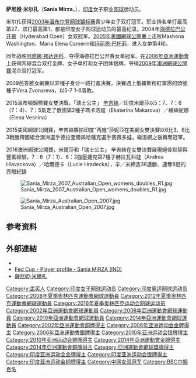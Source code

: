 {{noteTA
|G1=Tennis
|T=zh-cn:萨尼娅·米尔扎;zh-hk:美莎;zh-tw:桑尼亞·米爾莎
|1=zh-cn:米尔扎;zh-hk:美莎;zh-tw:米爾莎
|2=zh-cn:萨尼娅;zh-tw:桑尼亞
}}
{{infobox 網球選手
|playername= 萨尼娅·米尔扎
|image= Sania Mirza (35449409862).jpg
|image_size=250px
|caption = 萨尼娅·米尔扎，2017年
|姓名= 萨尼娅·米尔扎
|外號= 
|國籍= {{IND}}
|居住地= [[印度|印度]][[海得拉巴_(印度)|海得拉巴]]<br>[[阿联酋|阿联酋]][[迪拜|迪拜]]
|出生日期= {{birth date and age|1986|11|15}}
|出生地= [[印度|印度]][[孟買|孟買]]
|逝世日期= 
|逝世地= 
|身高= {{height|m=1.73}}
|體重= {{convert|57|kg|lb}}
|就讀大學= 
|轉職業年= 2003年
|退休年= 
|持拍= 右手（雙手反拍）
|職業獎金= [[US$|US$]]6,930,345
|tennishofyear= <!-- 輸入球員加入名人堂年份 -->
|tennishofid= <!-- 輸入球員在名人堂官方網頁的ID，網址： http://www.tennisfame.com/hall-of-famers/First Name-Last Name i.e. martina-navratilova-->
|官方網站= <!-- 例：http://www.site.com www.site.com -->
|單打職業戰績= 219勝113負（64.6％）
|單打冠軍頭銜= 
|單打最高排名= '''27'''（2007年8月27日）
|現單打排名= --
|澳網單打最好成績=第三輪
|AustralianOpenjuniorresult        = 
|AustralianOpenseniorresult        = 
|法網單打最好成績=第二輪
|FrenchOpenjuniorresult            = 
|FrenchOpenseniorresult            = 
|溫網單打最好成績=第二輪
|Wimbledonjuniorresult             = 
|Wimbledonseniorresult             = 
|美網單打最好成績=第四輪 
|USOpenjuniorresult                = 
|USOpenseniorresult                = 
|Othertournaments = <!-- 如有其他賽事成績，輸入"Yes" -->
|ATP年終賽單打最好成績= 
|WTA總決賽單打最好成績= 
|奥運會單打最好成績= 
|雙打職業戰績= 
|雙打冠軍頭銜= 
|雙打最高排名= '''1'''（2015年1月25日）
|現雙打排名= 9
|grandslamsdoublesresults          =
|AustralianOpenDoublesseniorresult =  
|AustralianOpenDoublesjuniorresult =
|FrenchOpenDoublesjuniorresult     =  
|WimbledonDoublesjuniorresult      =  
|USOpenDoublesjuniorresult         = 
|澳網雙打最好成績= '''冠军''' <br>（2016） 
|法網雙打最好成績= 亞軍 <br>（2011）
|溫網雙打最好成績= '''冠军''' <br>（2015） 
|美網雙打最好成績= '''冠军''' <br>（2015） 
|OthertournamentsDoubles  = <!-- 如有其他賽事成績，輸入"Yes" -->
|ATP年終賽雙打最好成績= 
|WTA總決賽雙打最好成績=  '''冠軍'''（2014、2015）
|奧運會雙打最好成績= 
|Mixed                             = <!-- adds mixed information-->
|mixedrecord                       = 
|混雙冠軍頭銜= 
|澳網混雙最好成績= '''冠軍'''（2009）
|法網混雙最好成績= '''冠軍'''（2012）
|溫網混雙最好成績= 八強（2011、2013、2015）
|美網混雙最好成績= '''冠軍'''（2014）
|updated = <!-- 加入最近更新日期-->
}}

'''萨尼娅·米尔扎'''（'''Sania Mirza'''，{{bd|1986年|11月15日|catIdx=Mirza，Sania}}），[[印度|印度]]女子职业[[网球|网球]]运动员。

米尔扎获得[[2003年温布尔登网球锦标赛|2003年温布尔登网球锦标赛]]青少年女子双打冠军。职业排名单打最高第27、双打最高第1，都是印度女子网球运动员的最高纪录。2004年[[海德拉巴公开赛|海德拉巴公开赛]]（Hyderabad Open）女双冠军。[[2005年美國網球公開賽|2005年美國網球公開賽]]上击败Mashona Washington、Maria Elena Camerin和[[玛丽恩·巴托莉|玛丽恩·巴托莉]]，进入女单第4轮。

同年战胜[[阿廖娜·邦达连科|阿廖娜·邦达连科]]，夺得海德拉巴公开赛女单冠军。在[[2006年亞洲運動會|2006年亞洲運動會]]上获得网球混合双打金牌、女子单打和女子团体银牌。夺得[[2009年澳洲網球公開賽|2009年澳洲網球公開賽]]混合双打冠军。

2009芭答雅女網賽以非種子身分一路打進決賽，決賽遇上俄羅斯粉紅軍團的頭號種子Vera Zvonareva，以5-7 1-6落敗。

2015溫布頓錦標賽女雙決戰，「瑞士公主」 [[辛吉絲|辛吉絲]]／印度米爾莎以5：7、7：6（7：4）、7：5氣走了俄國第2種子瑪卡洛娃（Ekaterina Makarova）／維絲妮娜（Elena Vesnina）

2015美國網球公開賽，辛吉絲夥拍印度“西施”莎妮亞在美網女雙決賽以6比3、6比3戰勝跨國組合澳洲選手德拉奎爾與哈薩克選手茜薇多娃，繼溫網之後再奪冠軍。

2016澳洲網球公開賽，米爾莎和「瑞士公主」 辛吉絲在女雙決賽展現絕佳默契與豐富經驗，7：6（7：1）、6：3強壓捷克第7種子赫拉瓦科娃（Andrea Hlavackova）／哈爾德卡（Lucie Hradecka），辛／米締造36連勝、連奪8冠的亮眼紀錄

[[File:Sania_Mirza_2007_Australian_Open_womens_doubles_R1.jpg|thumb]]

[[File:Sania_Mirza_Australian_Open_2007.jpg|thumb]]

== 参考资料 ==
{{reflist}}

== 外部連結 ==
{{Commonscat|Sania Mirza}}
{{WTA|9471}}
* {{ITF Profile|id=35014435}}
* [http://www.fedcup.com/en/players/player/profile.aspx?playerid=35014435 Fed Cup - Player profile - Sania MIRZA (IND)] {{Wayback|url=http://www.fedcup.com/en/players/player/profile.aspx?playerid=35014435 |date=20150402134441 }} {{en}}
* [https://web.archive.org/web/20080624135126/http://tennis.bet007.com/player/player.asp?playerid=112 薩尼婭·米爾扎]

{{s-start}}
{{s-ach|aw}}
{{succession box|
|before= {{flagicon|FRA}} [[塔蒂亞娜·戈洛文|戈洛文]]
|after={{flagicon|POL}} [[阿格涅什卡·拉德萬斯卡|拉德萬斯卡]]
|title=<!-- 注释出：[[File:WTA_Tour.png|15px]] --> WTA最佳新秀
|years= {{flagicon|IND}} 2005年
|}}
{{s-end}}

{{亚洲运动会网球比赛混合双打冠军}}
{{網球選手前十名}}

{{Authority control}}
{{DEFAULTSORT:Mirza, Sania}}
[[Category:孟买人|Category:孟买人]]
[[Category:印度女子网球运动员|Category:印度女子网球运动员]]
[[Category:印度奥运网球运动员|Category:印度奥运网球运动员]]
[[Category:2008年夏季奧林匹克運動會網球運動員|Category:2008年夏季奧林匹克運動會網球運動員]]
[[Category:2012年夏季奧林匹克運動會網球運動員|Category:2012年夏季奧林匹克運動會網球運動員]]
[[Category:2016年夏季奥林匹克运动会网球运动员|Category:2016年夏季奥林匹克运动会网球运动员]]
[[Category:2002年亞洲運動會網球運動員|Category:2002年亞洲運動會網球運動員]]
[[Category:2006年亞洲運動會網球運動員|Category:2006年亞洲運動會網球運動員]]
[[Category:2010年亞洲運動會網球運動員|Category:2010年亞洲運動會網球運動員]]
[[Category:2014年亞洲運動會網球運動員|Category:2014年亞洲運動會網球運動員]]
[[Category:2002年亞洲運動會銅牌得主|Category:2002年亞洲運動會銅牌得主]]
[[Category:2006年亚洲运动会金牌得主|Category:2006年亚洲运动会金牌得主]]
[[Category:2006年亞洲運動會銀牌得主|Category:2006年亞洲運動會銀牌得主]]
[[Category:2010年亚洲运动会银牌得主|Category:2010年亚洲运动会银牌得主]]
[[Category:2010年亚洲运动会铜牌得主|Category:2010年亚洲运动会铜牌得主]]
[[Category:2014年亞洲運動會金牌得主|Category:2014年亞洲運動會金牌得主]]
[[Category:2014年亞洲運動會銅牌得主|Category:2014年亞洲運動會銅牌得主]]
[[Category:亞洲運動會網球獎牌得主|Category:亞洲運動會網球獎牌得主]]
[[Category:印度亚洲运动会金牌得主|Category:印度亚洲运动会金牌得主]]
[[Category:印度亚洲运动会银牌得主|Category:印度亚洲运动会银牌得主]]
[[Category:印度亚洲运动会铜牌得主|Category:印度亚洲运动会铜牌得主]]
[[Category:中网女双冠军|Category:中网女双冠军]]
[[Category:BBC巾帼百名|Category:BBC巾帼百名]]